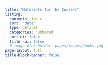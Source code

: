 ```yaml
---
title: "Materials for the Courses"
listing:
  contents: ioc_r
  sort: "date"
  type: default
  categories: numbered
  sort-ui: false
  filter-ui: false
  # image-placeholder: pages/images/books.jpg
page-layout: full
title-block-banner: false
---
```


